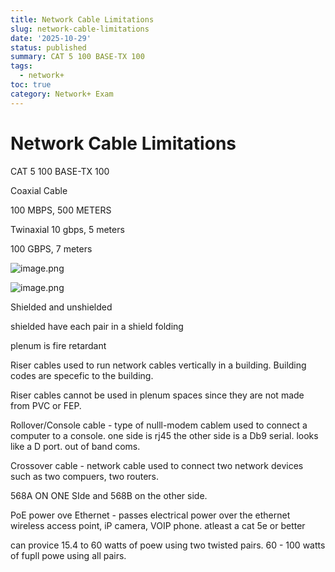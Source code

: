 ```yaml
---
title: Network Cable Limitations
slug: network-cable-limitations
date: '2025-10-29'
status: published
summary: CAT 5 100 BASE-TX 100
tags:
  - network+
toc: true
category: Network+ Exam
---
```


# Network Cable Limitations

CAT 5 100 BASE-TX 100 

Coaxial Cable 

100 MBPS, 500 METERS 

Twinaxial 10 gbps, 5 meters

100 GBPS, 7 meters

![image.png](Network%20Cable%20Limitations/image.png)

![image.png](Network%20Cable%20Limitations/image%201.png)

Shielded and unshielded

shielded have each pair in a shield folding 

plenum is fire retardant

Riser cables used to run network cables vertically in a building. Building codes are specefic to the building. 

Riser cables cannot be used in plenum spaces since they are not made from PVC or FEP. 

Rollover/Console cable - type of nulll-modem cablem used to connect a computer to a console. one side is rj45 the other side is a Db9 serial. looks like a D port. out of band coms. 

Crossover cable - network cable used to connect two network devices such as two compuers, two routers. 

568A ON ONE SIde and 568B on the other side. 

PoE power ove Ethernet - passes electrical power over the ethernet wireless access point, iP camera, VOIP phone. atleast a cat 5e or better

can provice 15.4 to 60 watts of poew using two twisted pairs. 60 - 100 watts of fupll powe using all pairs.
